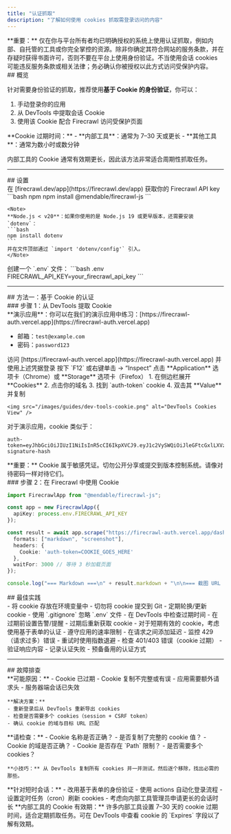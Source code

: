 ```yaml
---
title: "认证抓取"
description: "了解如何使用 cookies 抓取需登录访问的内容"
---
```


<Warning>
**重要：** 仅在你与平台所有者均已明确授权的系统上使用认证抓取，例如内部、自托管的工具或你完全掌控的资源。除非你确定其符合网站的服务条款，并在存疑时获得书面许可，否则不要在平台上使用身份验证。不当使用会话 cookies 可能违反服务条款或相关法律；务必确认你被授权以此方式访问受保护内容。
</Warning>

<div id="overview">
  ## 概览
</div>

针对需要身份验证的抓取，推荐使用**基于 Cookie 的身份验证**，你可以：

1. 手动登录你的应用
2. 从 DevTools 中提取会话 Cookie
3. 使用该 Cookie 配合 Firecrawl 访问受保护页面

<Note>
**Cookie 过期时间：**
- **内部工具**：通常为 7–30 天或更长
- **其他工具**：通常为数小时或数分钟

内部工具的 Cookie 通常有效期更长，因此该方法非常适合周期性抓取任务。
</Note>

---

<div id="setup">
  ## 设置
</div>

<Steps>
  <Step title="获取 API Key">
    在 [firecrawl.dev/app](https://firecrawl.dev/app) 获取你的 Firecrawl API key
  </Step>

  <Step title="安装依赖">
    ```bash npm
    npm install @mendable/firecrawl-js
    ```

    <Note>
    **Node.js < v20**：如果你使用的是 Node.js 19 或更早版本，还需要安装 `dotenv`：
    ```bash
    npm install dotenv
    ```
    并在文件顶部通过 `import 'dotenv/config'` 引入。
    </Note>
  </Step>

  <Step title="配置环境">
    创建一个 `.env` 文件：
    ```bash .env
    FIRECRAWL_API_KEY=your_firecrawl_api_key
    ```
  </Step>
</Steps>

---

<div id="method-1-cookie-based-authentication">
  ## 方法一：基于 Cookie 的认证
</div>

<div id="step-1-extract-cookies-from-devtools">
  ### 步骤 1：从 DevTools 提取 Cookie
</div>

<Note>
  **演示应用**：你可以在我们的演示应用中练习：[https://firecrawl-auth.vercel.app](https://firecrawl-auth.vercel.app)

  * 邮箱：`test@example.com`
  * 密码：`password123`
</Note>

<Steps>
  <Step title="登录你的应用">
    访问 [https://firecrawl-auth.vercel.app](https://firecrawl-auth.vercel.app) 并使用上述凭据登录
  </Step>

  <Step title="打开 DevTools">
    按下 `F12` 或右键单击 → “Inspect”
  </Step>

  <Step title="进入 Application 选项卡">
    点击 **Application** 选项卡（Chrome）或 **Storage** 选项卡（Firefox）
  </Step>

  <Step title="查找并复制 Cookie">
    1. 在侧边栏展开 **Cookies**
    2. 点击你的域名
    3. 找到 `auth-token` cookie
    4. 双击其 **Value** 并复制

    <img src="/images/guides/dev-tools-cookie.png" alt="DevTools Cookies View" />
  </Step>
</Steps>

对于演示应用，cookie 类似于：

```
auth-token=eyJhbGciOiJIUzI1NiIsInR5cCI6IkpXVCJ9.eyJ1c2VySWQiOiJleGFtcGxlLXVzZXItaWQiLCJlbWFpbCI6InRlc3RAZXhhbXBsZS5jb20ifQ.example-signature-hash
```

<Warning>
  **重要：** Cookie 属于敏感凭证。切勿公开分享或提交到版本控制系统。请像对待密码一样对待它们。
</Warning>


<div id="step-2-use-cookies-with-firecrawl">
  ### 步骤 2：在 Firecrawl 中使用 Cookie
</div>

```typescript
import FirecrawlApp from "@mendable/firecrawl-js";

const app = new FirecrawlApp({
  apiKey: process.env.FIRECRAWL_API_KEY
});

const result = await app.scrape("https://firecrawl-auth.vercel.app/dashboard", {
  formats: ["markdown", "screenshot"],
  headers: {
    Cookie: 'auth-token=COOKIE_GOES_HERE'
  },
  waitFor: 3000 // 等待 3 秒加载页面
});

console.log("=== Markdown ===\n" + result.markdown + "\n\n=== 截图 URL ===\n" + result.screenshot);
```


<div id="best-practices">
  ## 最佳实践
</div>

<CardGroup cols={2}>
  <Card title="Cookie 安全" icon="lock">
    - 将 cookie 存放在环境变量中
    - 切勿将 cookie 提交到 Git
    - 定期轮换/更新 cookie
    - 使用 `.gitignore` 忽略 `.env` 文件
  </Card>

  <Card title="Cookie 过期" icon="clock">
    - 在 DevTools 中检查过期时间
    - 在过期前设置告警/提醒
    - 过期后重新获取 cookie
    - 对于短期有效的 cookie，考虑使用基于表单的认证
  </Card>

  <Card title="速率限制" icon="gauge">
    - 遵守应用的速率限制
    - 在请求之间添加延迟
    - 监控 429（请求过多）错误
    - 重试时使用指数退避
  </Card>

  <Card title="错误处理" icon="shield">
    - 检查 401/403 错误（cookie 过期）
    - 验证响应内容
    - 记录认证失败
    - 预备备用的认证方式
  </Card>
</CardGroup>

---

<div id="troubleshooting">
  ## 故障排查
</div>

<AccordionGroup>
  <Accordion title="出现 401 Unauthorized 错误" icon="ban">
    **可能原因：**
    - Cookie 已过期
    - Cookie 复制不完整或有误
    - 应用需要额外请求头
    - 服务器端会话已失效

    **解决方案：**
    - 重新登录后从 DevTools 重新导出 cookies
    - 检查是否需要多个 cookies（session + CSRF token）
    - 确认 cookie 的域与目标 URL 匹配
  </Accordion>

  <Accordion title="Cookie 不生效" icon="cookie-bite">
    **请检查：**
    - Cookie 名称是否正确？
    - 是否复制了完整的 cookie 值？
    - Cookie 的域是否正确？
    - Cookie 是否存在 `Path` 限制？
    - 是否需要多个 cookies？

    **小技巧：** 从 DevTools 复制所有 cookies 并一并测试，然后逐个移除，找出必需的那些。
  </Accordion>

  <Accordion title="会话过快过期" icon="hourglass">
    **针对短时会话：**
    - 改用基于表单的身份验证
    - 使用 actions 自动化登录流程
    - 设置定时任务（cron）刷新 cookies
    - 考虑向内部工具管理员申请更长的会话时长
  </Accordion>
</AccordionGroup>

<Note>
**内部工具的 Cookie 有效期：** 许多内部工具设置 7–30 天的 cookie 过期时间，适合定期抓取任务。可在 DevTools 中查看 cookie 的 `Expires` 字段以了解有效期。
</Note>